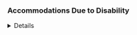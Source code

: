 ### Accommodations Due to Disability

<details>**Accommodations Due to Disability**: In accordance with federal law, if you have a documented disability that requires academic accommodations, please inform your instructor as soon as possible during scheduled office hours. In order to receive accommodations in a course, you must provide your instructor with a Letter of Accommodation from the Disability Resource Center (DRC). The DRC coordinates campus disability services available to students with disabilities. It is located on the corner of Rose Street and Huguelet Drive in the Multidisciplinary Science Building, Suite 407. You can reach them via phone at (859) 257-2754, [[via email]{.underline}](https://www.uky.edu/universitysenate/drc@uky.edu) ([drc\@uky.edu](mailto:drc@uky.edu)) or visit their [[website]{.underline}](http://www.uky.edu/DisabilityResourceCenter) (uky.edu/DisabilityResourceCenter). DRC accommodations are not retroactive and should therefore be established with the DRC as early in the semester as is feasible.</details>
